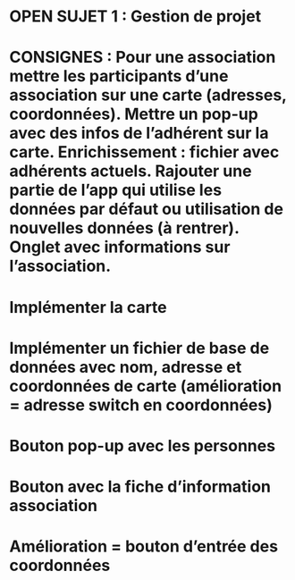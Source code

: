 # OPEN SUJET 1 : Gestion de projet

# CONSIGNES : Pour une association mettre les participants d'une association sur une carte (adresses, coordonnées). Mettre un pop-up avec des infos de l'adhérent sur la carte. Enrichissement : fichier avec adhérents actuels. Rajouter une partie de l'app qui utilise les données par défaut ou utilisation de nouvelles données (à rentrer). Onglet avec informations sur l'association.

# Implémenter la carte
# Implémenter un fichier de base de données avec nom, adresse et coordonnées de carte (amélioration = adresse switch en coordonnées)
# Bouton pop-up avec les personnes
# Bouton avec la fiche d'information association
# Amélioration = bouton d'entrée des coordonnées